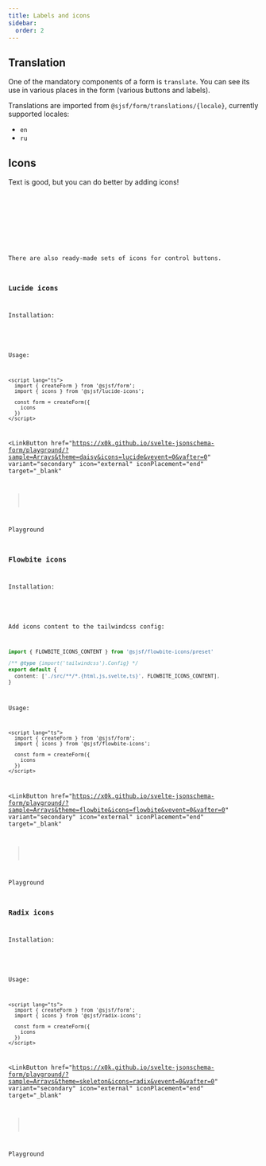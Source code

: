 ```yaml
---
title: Labels and icons
sidebar:
  order: 2
---
```





## Translation

One of the mandatory components of a form is `translate`. You can see its use in various places in the form (various buttons and labels).

Translations are imported from `@sjsf/form/translations/{locale}`, currently supported locales:

- `en`
- `ru`

<LinkCard title="Translation API reference" href="../../api-reference/translation/" />

## Icons

Text is good, but you can do better by adding icons!

<Code code={iconsCode} lang='svelte' />

<Card>
  <Icons />
</Card>


<LinkCard title="Icons API reference" href="../../api-reference/icons/" />

There are also ready-made sets of icons for control buttons.

### Lucide icons

Installation:

<Npm pkg="@sjsf/lucide-icons" />

Usage:

```svelte
<script lang="ts">
  import { createForm } from '@sjsf/form';
  import { icons } from '@sjsf/lucide-icons';

  const form = createForm({
    icons
  })
</script>
```

<LinkButton
  href="https://x0k.github.io/svelte-jsonschema-form/playground/?sample=Arrays&theme=daisy&icons=lucide&vevent=0&vafter=0"
  variant="secondary"
  icon="external"
  iconPlacement="end"
  target="_blank"
>
  Playground
</LinkButton>

### Flowbite icons

Installation:

<Npm pkg="@sjsf/flowbite-icons" />

Add icons content to the tailwindcss config:

```typescript
import { FLOWBITE_ICONS_CONTENT } from '@sjsf/flowbite-icons/preset'

/** @type {import('tailwindcss').Config} */
export default {
  content: ['./src/**/*.{html,js,svelte,ts}', FLOWBITE_ICONS_CONTENT],
}
```

Usage:

```svelte
<script lang="ts">
  import { createForm } from '@sjsf/form';
  import { icons } from '@sjsf/flowbite-icons';

  const form = createForm({
    icons
  })
</script>
```

<LinkButton
  href="https://x0k.github.io/svelte-jsonschema-form/playground/?sample=Arrays&theme=flowbite&icons=flowbite&vevent=0&vafter=0"
  variant="secondary"
  icon="external"
  iconPlacement="end"
  target="_blank"
>
  Playground
</LinkButton>

### Radix icons

Installation:

<Npm pkg="@sjsf/radix-icons" />

Usage:

```svelte
<script lang="ts">
  import { createForm } from '@sjsf/form';
  import { icons } from '@sjsf/radix-icons';

  const form = createForm({
    icons
  })
</script>
```

<LinkButton
  href="https://x0k.github.io/svelte-jsonschema-form/playground/?sample=Arrays&theme=skeleton&icons=radix&vevent=0&vafter=0"
  variant="secondary"
  icon="external"
  iconPlacement="end"
  target="_blank"
>
  Playground
</LinkButton>
